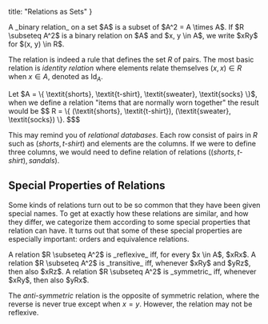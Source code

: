 
  title: "Relations as Sets"
}

<Quoted>
  <Definition name="Binary relation">
    A _binary relation_ on a set $A$ is a subset of $A^2 = A \times A$.
    If $R \subseteq A^2$ is a binary relation on $A$ and $x, y \in A$, we write $xRy$ for $(x, y) \in R$.
  </Definition>
</Quoted>

The relation is indeed a rule that defines the set $R$ of pairs.
The most basic relation is _identity relation_ where elements relate themselves $(x, x) \in R$ when $x \in A$, denoted as $\text{Id}_A$.

<Example>
  Let $A = \{ \textit{shorts}, \textit{t-shirt}, \textit{sweater}, \textit{socks} \}$,
  when we define a relation "items that are normally worn together" the result would be
  $$
    R = \{ (\textit{shorts}, \textit{t-shirt}), (\textit{sweater}, \textit{socks}) \}.
  $$$
</Example>

This may remind you of _relational databases_.
Each row consist of pairs in $R$ such as $(\textit{shorts}, \textit{t-shirt})$ and elements are the columns.
If we were to define three columns, we would need to define relation of relations $((\textit{shorts}, \textit{t-shirt}), \textit{sandals})$.

## Special Properties of Relations

<Quoted>

  Some kinds of relations turn out to be so common that they have been given special names.
  To get at exactly how these relations are similar, and how they differ,
  we categorize them according to some special properties that relation can have.
  It turns out that some of these special properties are especially important: orders and equivalence relations.

  <Definition name="Reflexivity">
    A relation $R \subseteq A^2$ is _reflexive_ iff, for every $x \in A$, $xRx$.
  </Definition>

  <Definition name="Transitivity">
    A relation $R \subseteq A^2$ is _transitive_ iff, whenever $xRy$ and $yRz$, then also $xRz$.
  </Definition>

  <Definition name="Symmetry">
    A relation $R \subseteq A^2$ is _symmetric_ iff, whenever $xRy$, then also $yRx$.
  </Definition>

</Quoted>

The _anti-symmetric_ relation is the opposite of symmetric relation, where the reverse is never true except when $x = y$.
However, the relation may not be reflexive.

